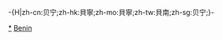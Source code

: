 -{H|zh-cn:贝宁;zh-hk:貝寧;zh-mo:貝寧;zh-tw:貝南;zh-sg:贝宁;}-
{{Catnav|頁面分類|地理|地理模板|大洲模板|各大洲國家模板|非洲国家模板}}
{{Catnav|頁面分類|地理|地理模板|大洲模板|非洲模板|非洲国家模板}}
{{Catnav|頁面分類|地理|区域地理|大洲|非洲|非洲模板|非洲国家模板}}
{{Catnav|頁面分類|地理|国家|非洲国家|貝南}}

[[Category:貝南|*]]
[[Category:非洲國家模板|Benin]]